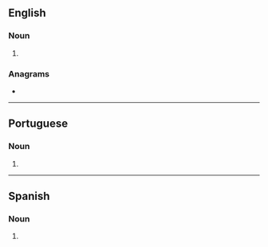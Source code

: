 ==English==

===Noun===
{{head|en|noun plural form}}

# {{plural of|serenata|lang=en}}

===Anagrams===
* {{anagrams|en|arsenates|arsetanes|asteranes}}

----

==Portuguese==

===Noun===
{{head|pt|noun form}}

# {{pt-noun form of|serenata|onlyf|pl}}

----

==Spanish==

===Noun===
{{head|es|noun form|g=f-p}}

# {{plural of|serenata|lang=es}}